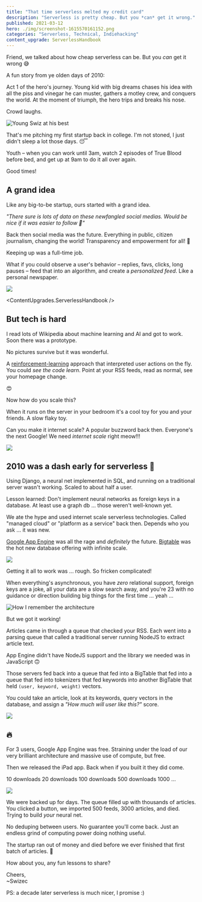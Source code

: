 ```yaml
---
title: "That time serverless melted my credit card"
description: "Serverless is pretty cheap. But you *can* get it wrong."
published: 2021-03-12
hero: ./img/screenshot-1615570161152.png
categories: "Serverless, Technical, Indiehacking"
content_upgrade: ServerlessHandbook
---
```



Friend, we talked about how cheap serverless can be. But you _can_ get it wrong 😅

A fun story from ye olden days of 2010:

Act 1 of the hero's journey. Young kid with big dreams chases his idea with all the piss and vinegar he can muster, gathers a motley crew, and conquers the world. At the moment of triumph, the hero trips and breaks his nose.

Crowd laughs.

![Young Swiz at his best](./img/Young-Swiz-at-his-best5e251g.jpeg)

That's me pitching my first startup back in college. I'm not stoned, I just didn't sleep a lot those days. 😴

Youth – when you can work until 3am, watch 2 episodes of True Blood before bed, and get up at 9am to do it all over again.

Good times!

## A grand idea

Like any big-to-be startup, ours started with a grand idea.

_"There sure is lots of data on these newfangled social medias. Would be nice if it was easier to follow 🤔"_

Back then social media was the future. Everything in public, citizen journalism, changing the world! Transparency and empowerment for all! 💪

Keeping up was a full-time job.

What if you could observe a user's behavior – replies, favs, clicks, long pauses – feed that into an algorithm, and create a _personalized feed_. Like a personal newspaper.

![](giphy:brilliant)

<ContentUpgrades.ServerlessHandbook />

## But tech is hard

I read lots of Wikipedia about machine learning and AI and got to work. Soon there was a prototype.

No pictures survive but it was wonderful.

A [reinforcement-learning](https://en.wikipedia.org/wiki/Reinforcement_learning) approach that interpreted user actions on the fly. You could _see the code learn_. Point at your RSS feeds, read as normal, see your homepage change.

😍

Now how do you scale this?

When it runs on the server in your bedroom it's a cool toy for you and your friends. A slow flaky toy.

Can you make it internet scale? A popular buzzword back then. Everyone's the next Google! We need _internet scale_ right meow!!!

![](giphy:yeah_right)

## 2010 was a dash early for serverless 😬

Using Django, a neural net implemented in SQL, and running on a traditional server wasn't working. Scaled to about half a user.

Lesson learned: Don't implement neural networks as foreign keys in a database. At least use a graph db ... those weren't well-known yet.

We ate the hype and used internet scale serverless technologies. Called "managed cloud" or "platform as a service" back then. Depends who you ask ... it was new.

[Google App Engine](https://en.wikipedia.org/wiki/Google_App_Engine) was all the rage and _definitely_ the future. [Bigtable](https://en.wikipedia.org/wiki/Bigtable) was the hot new database offering with infinite scale.

![](giphy:heck_yeah)

Getting it all to work was ... rough. So fricken complicated!

When everything's asynchronous, you have _zero_ relational support, foreign keys are a joke, all your data are a slow search away, and you're 23 with no guidance or direction building big things for the first time ... yeah ...

![How I remember the architecture](./img/How-I-remember-the-architecturegc92aj.png)

But we got it working!

Articles came in through a queue that checked your RSS. Each went into a parsing queue that called a traditional server running NodeJS to extract article text.

App Engine didn't have NodeJS support and the library we needed was in JavaScript 🙃

Those servers fed back into a queue that fed into a BigTable that fed into a queue that fed into tokenizers that fed keywords into another BigTable that held `(user, keyword, weight)` vectors.

You could take an article, look at its keywords, query vectors in the database, and assign a _"How much will user like this?"_ score.

![](giphy:brilliant)

## 🔥

For 3 users, Google App Engine was free. Straining under the load of our very brilliant architecture and massive use of compute, but free.

Then we released the iPad app. Back when if you built it they did come.

10 downloads
20 downloads
100 downloads
500 downloads
1000 ...

![](https://imgur.com/tUnIt6A.gif)

We were backed up for days. The queue filled up with thousands of articles. You clicked a button, we imported 500 feeds, 3000 articles, and died. Trying to build _your_ neural net.

No deduping between users. No guarantee you'll come back. Just an endless grind of computing power doing nothing useful.

The startup ran out of money and died before we ever finished that first batch of articles. 💸

How about you, any fun lessons to share?

Cheers,<br/>
~Swizec

PS: a decade later serverless is much nicer, I promise :)
